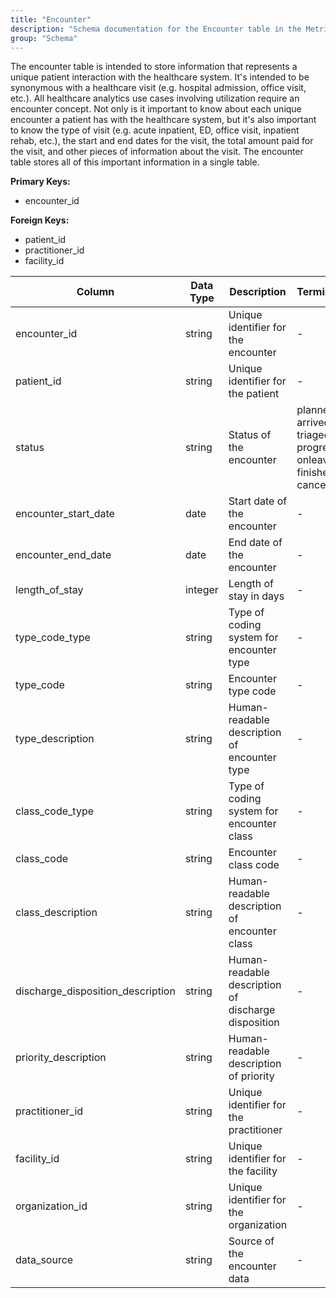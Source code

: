 ```yaml
---
title: "Encounter"
description: "Schema documentation for the Encounter table in the Metriport data model"
group: "Schema"
---
```


The encounter table is intended to store information that represents a unique patient interaction with the healthcare system. It's intended to be synonymous with a healthcare visit (e.g. hospital admission, office visit, etc.). All healthcare analytics use cases involving utilization require an encounter concept. Not only is it important to know about each unique encounter a patient has with the healthcare system, but it's also important to know the type of visit (e.g. acute inpatient, ED, office visit, inpatient rehab, etc.), the start and end dates for the visit, the total amount paid for the visit, and other pieces of information about the visit. The encounter table stores all of this important information in a single table.

**Primary Keys:**
* encounter_id

**Foreign Keys:**
* patient_id
* practitioner_id
* facility_id

| Column | Data Type | Description | Terminology |
| ------ | --------- | ----------- | ----------- |
| encounter_id | string | Unique identifier for the encounter | - |
| patient_id | string | Unique identifier for the patient | - |
| status | string | Status of the encounter | planned, arrived, triaged, in-progress, onleave, finished, cancelled |
| encounter_start_date | date | Start date of the encounter | - |
| encounter_end_date | date | End date of the encounter | - |
| length_of_stay | integer | Length of stay in days | - |
| type_code_type | string | Type of coding system for encounter type | - |
| type_code | string | Encounter type code | - |
| type_description | string | Human-readable description of encounter type | - |
| class_code_type | string | Type of coding system for encounter class | - |
| class_code | string | Encounter class code | - |
| class_description | string | Human-readable description of encounter class | - |
| discharge_disposition_description | string | Human-readable description of discharge disposition | - |
| priority_description | string | Human-readable description of priority | - |
| practitioner_id | string | Unique identifier for the practitioner | - |
| facility_id | string | Unique identifier for the facility | - |
| organization_id | string | Unique identifier for the organization | - |
| data_source | string | Source of the encounter data | - |